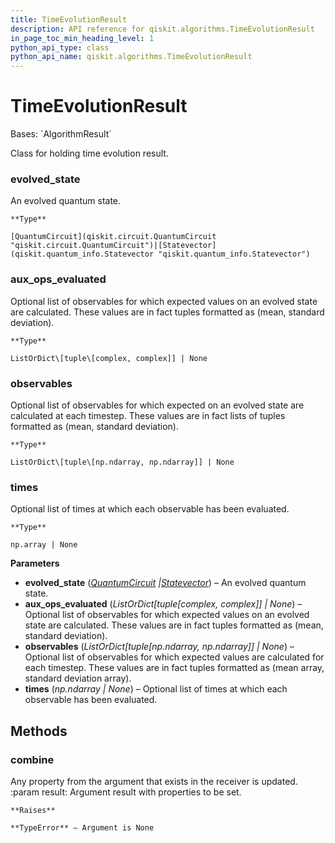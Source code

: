 ```yaml
---
title: TimeEvolutionResult
description: API reference for qiskit.algorithms.TimeEvolutionResult
in_page_toc_min_heading_level: 1
python_api_type: class
python_api_name: qiskit.algorithms.TimeEvolutionResult
---
```


# TimeEvolutionResult

<Class id="qiskit.algorithms.TimeEvolutionResult" isDedicatedPage={true} github="https://github.com/qiskit/qiskit/tree/stable/0.24/qiskit/algorithms/time_evolvers/time_evolution_result.py" signature="TimeEvolutionResult(evolved_state, aux_ops_evaluated=None, observables=None, times=None)">
  Bases: `AlgorithmResult`

  Class for holding time evolution result.

  ### evolved\_state

  <Attribute id="qiskit.algorithms.TimeEvolutionResult.evolved_state">
    An evolved quantum state.

    **Type**

    [QuantumCircuit](qiskit.circuit.QuantumCircuit "qiskit.circuit.QuantumCircuit")|[Statevector](qiskit.quantum_info.Statevector "qiskit.quantum_info.Statevector")
  </Attribute>

  ### aux\_ops\_evaluated

  <Attribute id="qiskit.algorithms.TimeEvolutionResult.aux_ops_evaluated">
    Optional list of observables for which expected values on an evolved state are calculated. These values are in fact tuples formatted as (mean, standard deviation).

    **Type**

    ListOrDict\[tuple\[complex, complex]] | None
  </Attribute>

  ### observables

  <Attribute id="qiskit.algorithms.TimeEvolutionResult.observables">
    Optional list of observables for which expected on an evolved state are calculated at each timestep. These values are in fact lists of tuples formatted as (mean, standard deviation).

    **Type**

    ListOrDict\[tuple\[np.ndarray, np.ndarray]] | None
  </Attribute>

  ### times

  <Attribute id="qiskit.algorithms.TimeEvolutionResult.times">
    Optional list of times at which each observable has been evaluated.

    **Type**

    np.array | None
  </Attribute>

  **Parameters**

  *   **evolved\_state** ([*QuantumCircuit*](qiskit.circuit.QuantumCircuit "qiskit.circuit.QuantumCircuit")  *|*[*Statevector*](qiskit.quantum_info.Statevector "qiskit.quantum_info.Statevector")) – An evolved quantum state.
  *   **aux\_ops\_evaluated** (*ListOrDict\[tuple\[complex, complex]] | None*) – Optional list of observables for which expected values on an evolved state are calculated. These values are in fact tuples formatted as (mean, standard deviation).
  *   **observables** (*ListOrDict\[tuple\[np.ndarray, np.ndarray]] | None*) – Optional list of observables for which expected values are calculated for each timestep. These values are in fact tuples formatted as (mean array, standard deviation array).
  *   **times** (*np.ndarray | None*) – Optional list of times at which each observable has been evaluated.

  ## Methods

  <span id="qiskit-algorithms-timeevolutionresult-combine" />

  ### combine

  <Function id="qiskit.algorithms.TimeEvolutionResult.combine" signature="TimeEvolutionResult.combine(result)">
    Any property from the argument that exists in the receiver is updated. :param result: Argument result with properties to be set.

    **Raises**

    **TypeError** – Argument is None
  </Function>
</Class>

